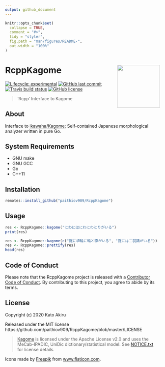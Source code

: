 ```yaml
---
output: github_document
---
```


<!-- README.md is generated from README.Rmd. Please edit that file -->

```r
knitr::opts_chunk$set(
  collapse = TRUE,
  comment = "#>",
  tidy = "styler",
  fig.path = "man/figures/README-",
  out.width = "100%"
)
```

# RcppKagome <a href='https://paithiov909.github.io/RcppKagome'><img src='man/figures/logo.png' align="right" height="139" /></a>

<!-- badges: start -->
[![Lifecycle: experimental](https://img.shields.io/badge/lifecycle-experimental-orange.svg)](https://www.tidyverse.org/lifecycle/#experimental)
[![GitHub last commit](https://img.shields.io/github/last-commit/paithiov909/RcppKagome)](#)
[![Travis build status](https://travis-ci.org/paithiov909/RcppKagome.svg?branch=master)](https://travis-ci.org/paithiov909/RcppKagome)
[![GitHub license](https://img.shields.io/github/license/paithiov909/RcppKagome)](https://github.com/paithiov909/RcppKagome/blob/master/LICENSE)
<!-- badges: end -->

> 'Rcpp' Interface to Kagome

## About

Interface to [ikawaha/Kagome](https://github.com/ikawaha/kagome); Self-contained Japanese morphological analyzer written in pure Go.

## System Requirements

- GNU make
- GNU GCC
- Go
- C++11

## Installation

```r
remotes::install_github("paithiov909/RcppKagome")
```

## Usage

```r
res <- RcppKagome::kagome("にわにはにわにわとりがいる")
print(res)
```

```r
res <- RcppKagome::kagome(c("庭に埴輪に輪と李がいる", "庭には二羽鶏がいる"))
res <- RcppKagome::prettify(res)
head(res)
```

## Code of Conduct

Please note that the RcppKagome project is released with a [Contributor Code of Conduct](https://paithiov909.github.io/RcppKagome/CODE_OF_CONDUCT.html). By contributing to this project, you agree to abide by its terms.

## License

Copyright (c) 2020 Kato Akiru

Released under the MIT license https://github.com/paithiov909/RcppKagome/blob/master/LICENSE

> [Kagome](https://github.com/ikawaha/kagome) is licensed under the Apache License v2.0 and uses the MeCab-IPADIC, UniDic dictionary/statistical model. See [NOTICE.txt](https://github.com/ikawaha/kagome/blob/master/NOTICE.txt) for license details.

Icons made by [Freepik](http://www.freepik.com/) from [www.flaticon.com](https://www.flaticon.com/).
